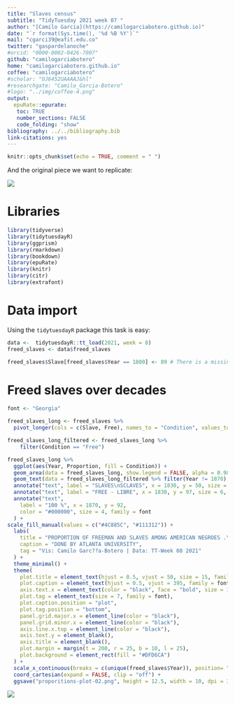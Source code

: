 ```yaml
---
title: "Slaves census"
subtitle: "TidyTuesday 2021 week 07 "
author: "[Camilo Garcia](https://camilogarciabotero.github.io)"
date: "`r format(Sys.time(), '%d %B %Y')`"
mail: "cgarci39@eafit.edu.co"
twitter: "gaspardelanoche"
#orcid: "0000-0002-0426-7007"
github: "camilogarciabotero"
home: "camilogarciabotero.github.io"
coffee: "camilogarciabotero"
#scholar: "OJ6452UAAAAJ&hl"
#researchgate: "Camilo_Garcia-Botero"
#logo: "../img/coffee-4.png"
output:
  epuRate::epurate:
   toc: TRUE
   number_sections: FALSE
   code_folding: "show"
bibliography: ../../bibliography.bib
link-citations: yes
---
```


```r
knitr::opts_chunk$set(echo = TRUE, comment = " ")
```


And the original piece we want to replicate:

![](original-proportion.jpg)

# Libraries

```r
library(tidyverse) 
library(tidytuesdayR)
library(ggprism)
library(rmarkdown)
library(bookdown)
library(epuRate)
library(knitr)
library(citr)
library(extrafont)
```


# Data import

Using the `tidytuesdayR` package this task is easy:

```r
data <-  tidytuesdayR::tt_load(2021, week = 8)
freed_slaves <- data$freed_slaves

freed_slaves$Slave[freed_slaves$Year == 1800] <- 89 # There is a missing value in data
```

# Freed slaves over decades

```r
font <- "Georgia"

freed_slaves_long <- freed_slaves %>%
  pivot_longer(cols = c(Slave, Free), names_to = "Condition", values_to = "Proportion")

freed_slaves_long_filtered <- freed_slaves_long %>% 
    filter(Condition == "Free")

freed_slaves_long %>%
  ggplot(aes(Year, Proportion, fill = Condition)) +
  geom_area(data = freed_slaves_long, show.legend = FALSE, alpha = 0.98) +
  geom_text(data = freed_slaves_long_filtered %>% filter(Year != 1870), aes(label = paste0(Proportion, "%"), y = 102-Proportion), family = font) +
  annotate("text", label = "SLAVES\nSCLAVES", x = 1830, y = 50, size = 8, colour = "#D3CABA", family = font) +
  annotate("text", label = "FREE - LIBRE", x = 1830, y = 97, size = 6, colour = "#000000", family = font) +
  annotate("text",
    label = "100 %", x = 1870, y = 92,
    color = "#000000", size = 4, family = font
  ) +
scale_fill_manual(values = c("#4C885C", "#111312")) +
  labs(
    title = "PROPORTION OF FREEMAN AND SLAVES AMONG AMERICAN NEGROES .\n\n\nPROPORTION DES N??GRES LIBRES ET DES SCLAVES EN AM??RIQUE .",
    caption = "DONE BY ATLANTA UNIVERSITY",
    tag = "Vis: Camilo Garc??a-Botero | Data: TT-Week 08 2021"
  ) +
  theme_minimal() +
  theme(
    plot.title = element_text(hjust = 0.5, vjust = 50, size = 15, family = font),
    plot.caption = element_text(hjust = 0.5, vjust = 395, family = font),
    axis.text.x = element_text(color = "black", face = "bold", size = 14, family = font),
    plot.tag = element_text(size = 7, family = font),
    plot.caption.position = "plot",
    plot.tag.position = "bottom",
    panel.grid.major.x = element_line(color = "black"),
    panel.grid.minor.x = element_line(color = "black"),
    axis.line.x.top = element_line(color = "black"),
    axis.text.y = element_blank(),
    axis.title = element_blank(),
    plot.margin = margin(t = 200, r = 25, b = 10, l = 25),
    plot.background = element_rect(fill = "#DFD6CA")
  ) +
  scale_x_continuous(breaks = c(unique(freed_slaves$Year)), position= "top") +
  coord_cartesian(expand = FALSE, clip = "off") +
  ggsave("proporitions-plot-02.png", height = 12.5, width = 10, dpi = 300)


```

![](proporitions-plot-02.png)




<!-- ------------------------------------------------------------------------ -->

<!-- <br><br> -->

<!-- ::: {#disqus_thread} -->
<!-- ::: -->

<!-- ```{=html} -->
<!-- <script> -->

<!-- /** -->
<!-- *  RECOMMENDED CONFIGURATION VARIABLES: EDIT AND UNCOMMENT THE SECTION BELOW TO INSERT DYNAMIC VALUES FROM YOUR PLATFORM OR CMS. -->
<!-- *  LEARN WHY DEFINING THESE VARIABLES IS IMPORTANT: https://disqus.com/admin/universalcode/#configuration-variables*/ -->
<!-- /* -->
<!-- var disqus_config = function () { -->
<!-- this.page.url = PAGE_URL;  // Replace PAGE_URL with your page's canonical URL variable -->
<!-- this.page.identifier = PAGE_IDENTIFIER; // Replace PAGE_IDENTIFIER with your page's unique identifier variable -->
<!-- }; -->
<!-- */ -->
<!-- (function() { // DON'T EDIT BELOW THIS LINE -->
<!-- var d = document, s = d.createElement('script'); -->
<!-- s.src = 'https://camilogarciabotero-github-io.disqus.com/embed.js'; -->
<!-- s.setAttribute('data-timestamp', +new Date()); -->
<!-- (d.head || d.body).appendChild(s); -->
<!-- })(); -->
<!-- </script> -->
<!-- ``` -->
<!-- <noscript> -->

<!-- Please enable JavaScript to view the <a href="https://disqus.com/?ref_noscript">comments powered by Disqus.</a> -->

<!-- </noscript> -->

<!-- ------------------------------------------------------------------------ -->

<script src="https://utteranc.es/client.js"
        repo="camilogarciabotero/Tidytuesdays"
        issue-term=""
        theme="github-dark-orange"
        crossorigin="anonymous"
        async>
</script>